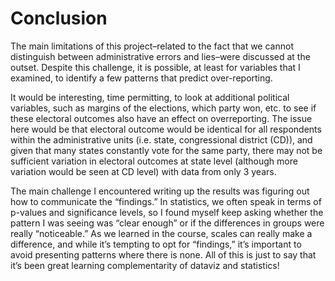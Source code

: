 # Conclusion

The main limitations of this project--related to the fact that we cannot distinguish between administrative errors and lies--were discussed at the outset. Despite this challenge, it is possible, at least for variables that I examined, to identify a few patterns that predict over-reporting.

It would be interesting, time permitting, to look at additional political variables, such as margins of the elections, which party won, etc. to see if these electoral outcomes also have an effect on overreporting. The issue here would be that electoral outcome would be identical for all respondents within the administrative units (i.e. state, congressional district (CD)), and given that many states constantly vote for the same party, there may not be sufficient variation in electoral outcomes at state level (although more variation would be seen at CD level) with data from only 3 years.

The main challenge I encountered writing up the results was figuring out how to communicate the "findings." In statistics, we often speak in terms of p-values and significance levels, so I found myself keep asking whether the pattern I was seeing was "clear enough" or if the differences in groups were really "noticeable." As we learned in the course, scales can really make a difference, and while it's tempting to opt for "findings," it's important to avoid presenting patterns where there is none. All of this is just to say that it's been great learning complementarity of dataviz and statistics! 